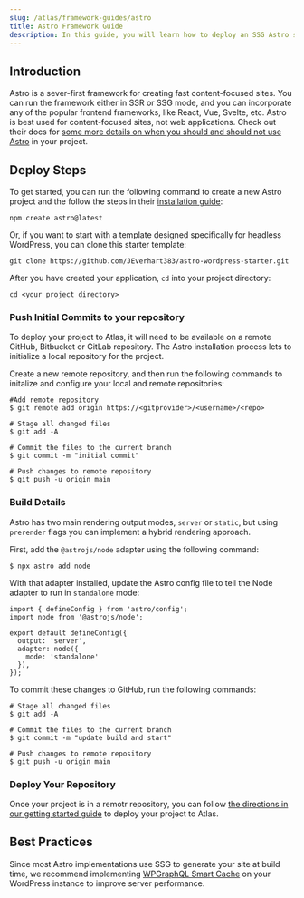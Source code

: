 ```yaml
---
slug: /atlas/framework-guides/astro
title: Astro Framework Guide
description: In this guide, you will learn how to deploy an SSG Astro site on the Atlas platform. 
---
```

## Introduction 

Astro is a sever-first framework for creating fast content-focused sites. You can run the framework either in SSR or SSG mode, and you can incorporate any of the popular frontend frameworks, like React, Vue, Svelte, etc. Astro is best used for content-focused sites, not web applications. Check out their docs for [some more details on when you should and should not use Astro](https://docs.astro.build/en/concepts/why-astro/) in your project.

## Deploy Steps

To get started, you can run the following command to create a new Astro project and the follow the steps in their [installation guide](https://docs.astro.build/en/install/auto/):

`npm create astro@latest`

Or, if you want to start with a template designed specifically for headless WordPress, you can clone this starter template:

`git clone https://github.com/JEverhart383/astro-wordpress-starter.git`

After you have created your application, `cd` into your project directory:

`cd <your project directory>`

### Push Initial Commits to your repository

To deploy your project to Atlas, it will need to be available on a remote GitHub, Bitbucket or GitLab repository. The Astro installation process lets to initialize a local repository for the project.

Create a new remote repository, and then run the following commands to initalize and configure your local and remote repositories:

```
#Add remote repository
$ git remote add origin https://<gitprovider>/<username>/<repo>

# Stage all changed files
$ git add -A

# Commit the files to the current branch
$ git commit -m "initial commit"

# Push changes to remote repository
$ git push -u origin main

```
### Build Details 

Astro has two main rendering output modes, `server` or `static`, but using `prerender` flags you can implement a hybrid rendering approach. 

First, add the `@astrojs/node` adapter using the following command:
```
$ npx astro add node
```

With that adapter installed, update the Astro config file to tell the Node adapter to run in `standalone` mode:

```
import { defineConfig } from 'astro/config';
import node from '@astrojs/node';

export default defineConfig({
  output: 'server',
  adapter: node({
    mode: 'standalone'
  }),
});
```

To commit these changes to GitHub, run the following commands:

```
# Stage all changed files
$ git add -A

# Commit the files to the current branch
$ git commit -m "update build and start"

# Push changes to remote repository
$ git push -u origin main
```

### Deploy Your Repository

Once your project is in a remotr repository, you can follow [the directions in our getting started guide](https://developers.wpengine.com/docs/atlas/getting-started/deploy-from-existing-repo) to deploy your project to Atlas.

## Best Practices 

Since most Astro implementations use SSG to generate your site at build time, we recommend implementing [WPGraphQL Smart Cache](https://developers.wpengine.com/blog/wpgraphql-smart-cache-with-next-js-and-apollo) on your WordPress instance to improve server performance.

